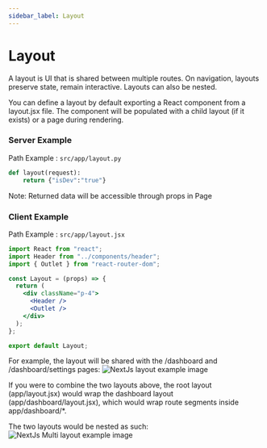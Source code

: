 ```yaml
---
sidebar_label: Layout
---
```

# Layout

A layout is UI that is shared between multiple routes. On navigation, layouts preserve state, remain interactive. Layouts can also be nested.

You can define a layout by default exporting a React component from a layout.jsx file. The component will be populated with a child layout (if it exists) or a page during rendering.

### Server Example

Path Example : `src/app/layout.py`
```python
def layout(request):
    return {"isDev":"true"}

```

Note: Returned data will be accessible through props in Page

### Client Example

Path Example : `src/app/layout.jsx`
```jsx
import React from "react";
import Header from "../components/header";
import { Outlet } from "react-router-dom";

const Layout = (props) => {
  return (
    <div className="p-4">
      <Header />
      <Outlet />
    </div>
  );
};

export default Layout;

```


For example, the layout will be shared with the /dashboard and /dashboard/settings pages:
![NextJs layout example image](https://nextjs.org/_next/image?url=%2Fdocs%2Flight%2Fnested-layout.png&w=3840&q=75)

If you were to combine the two layouts above, the root layout (app/layout.jsx) would wrap the dashboard layout (app/dashboard/layout.jsx), which would wrap route segments inside app/dashboard/*.

The two layouts would be nested as such:
![NextJs Multi layout example image](https://nextjs.org/_next/image?url=%2Fdocs%2Flight%2Fnested-layouts-ui.png&w=3840&q=75)